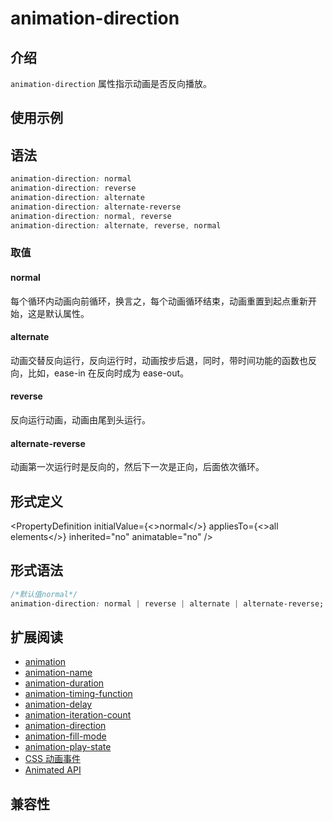 
# animation-direction

## 介绍

`animation-direction` 属性指示动画是否反向播放。

## 使用示例

<Go
  example="css-api"
  img="/assets/doc/css/animation-direction.gif"
  defaultEntryFile="dist/animation-direction.lynx.bundle"
  entry="src/animation-direction"
  defaultFile="src/animation-direction/App.tsx"
  entry="src/animation-direction"
/>

## 语法

```css
animation-direction: normal
animation-direction: reverse
animation-direction: alternate
animation-direction: alternate-reverse
animation-direction: normal, reverse
animation-direction: alternate, reverse, normal

```

### 取值

#### normal

每个循环内动画向前循环，换言之，每个动画循环结束，动画重置到起点重新开始，这是默认属性。

#### alternate

动画交替反向运行，反向运行时，动画按步后退，同时，带时间功能的函数也反向，比如，ease-in 在反向时成为 ease-out。

#### reverse

反向运行动画，动画由尾到头运行。

#### alternate-reverse

动画第一次运行时是反向的，然后下一次是正向，后面依次循环。

## 形式定义


<PropertyDefinition
  initialValue={<>normal</>}
  appliesTo={<>all elements</>}
  inherited="no"
  animatable="no"
/>

## 形式语法

```css
/*默认值normal*/
animation-direction: normal | reverse | alternate | alternate-reverse;
```

## 扩展阅读

- [animation](./animation.mdx)
- [animation-name](./animation-name.mdx)
- [animation-duration](./animation-duration.mdx)
- [animation-timing-function](./animation-timing-function.mdx)
- [animation-delay](./animation-delay.mdx)
- [animation-iteration-count](./animation-iteration-count.mdx)
- [animation-direction](./animation-direction.mdx)
- [animation-fill-mode](./animation-fill-mode.mdx)
- [animation-play-state](./animation-play-state.mdx)
- [CSS 动画事件](../../lynx-api/event/animation-event.mdx)
- [Animated API](../../lynx-api/lynx/lynx-animate-api.mdx)

## 兼容性


<LegacyCompatTable metadata="css/properties/animation-direction" />
